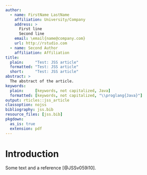 ```yaml
---
author:
  - name: FirstName LastName
    affiliation: University/Company
    address: >
      First line
      Second line
    email: \email{name@company.com}
    url: http://rstudio.com
  - name: Second Author
    affiliation: Affiliation
title:
  plain:     "Test: JSS article"
  formatted: "Test: JSS article"
  short:     "Test: JSS article"
abstract: >
  The abstract of the article.
keywords:
  plain:     [keywords, not capitalized, Java]
  formatted: [keywords, not capitalized, "\\proglang{Java}"]
output: rticles::jss_article
classoption: nojss
bibliography: jss.bib
resource_files: [jss.bib]
pkgdown:
  as_is: true
  extension: pdf
---
```


# Introduction

Some text and a reference [@JSSv059i10].
